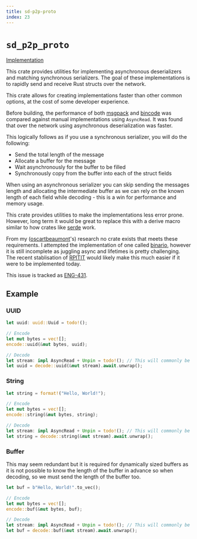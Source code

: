 ```yaml
---
title: sd-p2p-proto
index: 23
---
```


# `sd_p2p_proto`

[Implementation](https://github.com/spacedriveapp/spacedrive/tree/main/crates/p2p/crates/proto)

This crate provides utilities for implementing asynchronous deserializers and matching synchronous serializers. The goal of these implementations is to rapidly send and receive Rust structs over the network.

This crate allows for creating implementations faster than other common options, at the cost of some developer experience.

Before building, the performance of both [msgpack](https://docs.rs/rmp-serde) and [bincode](https://docs.rs/bincode) was compared against manual implementations using `AsyncRead`. It was found that over the network using asynchronous deserialization was faster.

This logically follows as if you use a synchronous serializer, you will do the following:

- Send the total length of the message
- Allocate a buffer for the message
- Wait asynchronously for the buffer to be filled
- Synchronously copy from the buffer into each of the struct fields

When using an asynchronous serializer you can skip sending the messages length and allocating the intermediate buffer as we can rely on the known length of each field while decoding - this is a win for performance and memory usage.

This crate provides utilities to make the implementations less error prone. However, long term it would be great to replace this with a derive macro similar to how crates like [serde](https://serde.rs) work.

From my ([oscartbeaumont](https://github.com/oscartbeaumont)'s) research no crate exists that meets these requirements. I attempted the implementation of one called [binario](https://github.com/oscartbeaumont/binario), however it is still incomplete as juggling async and lifetimes is pretty challenging. The recent stablisation of [RPITIT](https://blog.rust-lang.org/2023/12/21/async-fn-rpit-in-traits.html) would likely make this much easier if it were to be implemented today.

This issue is tracked as [ENG-431](https://linear.app/spacedriveapp/issue/ENG-431/binary-handling-abstraction).

## Example

### UUID

```rust
let uuid: uuid::Uuid = todo!();

// Encode
let mut bytes = vec![];
encode::uuid(&mut bytes, uuid);

// Decode
let stream: impl AsyncRead + Unpin = todo!(); // This will commonly be a `sd_p2p::UnicastStream`
let uuid = decode::uuid(&mut stream).await.unwrap();
```

### String

```rust
let string = format!("Hello, World!");

// Encode
let mut bytes = vec![];
encode::string(&mut bytes, string);

// Decode
let stream: impl AsyncRead + Unpin = todo!(); // This will commonly be a `sd_p2p::UnicastStream`
let string = decode::string(&mut stream).await.unwrap();
```

### Buffer

This may seem redundant but it is required for dynamically sized buffers as it is not possible to know the length of the buffer in advance so when decoding, so we must send the length of the buffer too.

```rust
let buf = b"Hello, World!".to_vec();

// Encode
let mut bytes = vec![];
encode::buf(&mut bytes, buf);

// Decode
let stream: impl AsyncRead + Unpin = todo!(); // This will commonly be a `sd_p2p::UnicastStream`
let buf = decode::buf(&mut stream).await.unwrap();
```
